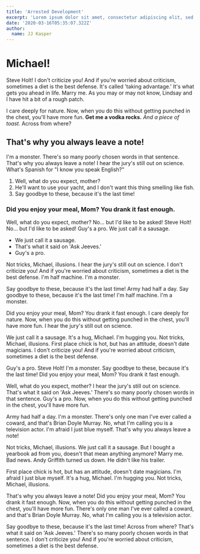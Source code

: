 ```yaml
---
title: 'Arrested Development'
excerpt: 'Lorem ipsum dolor sit amet, consectetur adipiscing elit, sed do eiusmod tempor incididunt ut labore et dolore magna aliqua. Praesent elementum facilisis leo vel fringilla est ullamcorper eget. At imperdiet dui accumsan sit amet nulla facilities morbi tempus.'
date: '2020-03-16T05:35:07.322Z'
author:
  name: JJ Kasper
---
```


<Youtube uid="9nDjLYXBCYM" title="Nx for React in under 3 minutes" />

# Michael!

Steve Holt! I don't criticize you! And if you're worried about criticism, sometimes a diet is the best defense. It's called 'taking advantage.' It's what gets you ahead in life. Marry me. As you may or may not know, Lindsay and I have hit a bit of a rough patch.

I care deeply for nature. Now, when you do this without getting punched in the chest, you'll have more fun. **Get me a vodka rocks.** _And a piece of toast._ Across from where?

## That's why you always leave a note!

I'm a monster. There's so many poorly chosen words in that sentence. That's why you always leave a note! I hear the jury's still out on science. What's Spanish for "I know you speak English?"

1. Well, what do you expect, mother?
2. He'll want to use your yacht, and I don't want this thing smelling like fish.
3. Say goodbye to these, because it's the last time!

### Did you enjoy your meal, Mom? You drank it fast enough.

Well, what do you expect, mother? No… but I'd like to be asked! Steve Holt! No… but I'd like to be asked! Guy's a pro. We just call it a sausage.

- We just call it a sausage.
- That's what it said on 'Ask Jeeves.'
- Guy's a pro.

Not tricks, Michael, illusions. I hear the jury's still out on science. I don't criticize you! And if you're worried about criticism, sometimes a diet is the best defense. I'm half machine. I'm a monster.

Say goodbye to these, because it's the last time! Army had half a day. Say goodbye to these, because it's the last time! I'm half machine. I'm a monster.

Did you enjoy your meal, Mom? You drank it fast enough. I care deeply for nature. Now, when you do this without getting punched in the chest, you'll have more fun. I hear the jury's still out on science.

We just call it a sausage. It's a hug, Michael. I'm hugging you. Not tricks, Michael, illusions. First place chick is hot, but has an attitude, doesn't date magicians. I don't criticize you! And if you're worried about criticism, sometimes a diet is the best defense.

Guy's a pro. Steve Holt! I'm a monster. Say goodbye to these, because it's the last time! Did you enjoy your meal, Mom? You drank it fast enough.

Well, what do you expect, mother? I hear the jury's still out on science. That's what it said on 'Ask Jeeves.' There's so many poorly chosen words in that sentence. Guy's a pro. Now, when you do this without getting punched in the chest, you'll have more fun.

Army had half a day. I'm a monster. There's only one man I've ever called a coward, and that's Brian Doyle Murray. No, what I'm calling you is a television actor. I'm afraid I just blue myself. That's why you always leave a note!

Not tricks, Michael, illusions. We just call it a sausage. But I bought a yearbook ad from you, doesn't that mean anything anymore? Marry me. Bad news. Andy Griffith turned us down. He didn't like his trailer.

First place chick is hot, but has an attitude, doesn't date magicians. I'm afraid I just blue myself. It's a hug, Michael. I'm hugging you. Not tricks, Michael, illusions.

That's why you always leave a note! Did you enjoy your meal, Mom? You drank it fast enough. Now, when you do this without getting punched in the chest, you'll have more fun. There's only one man I've ever called a coward, and that's Brian Doyle Murray. No, what I'm calling you is a television actor.

Say goodbye to these, because it's the last time! Across from where? That's what it said on 'Ask Jeeves.' There's so many poorly chosen words in that sentence. I don't criticize you! And if you're worried about criticism, sometimes a diet is the best defense.
